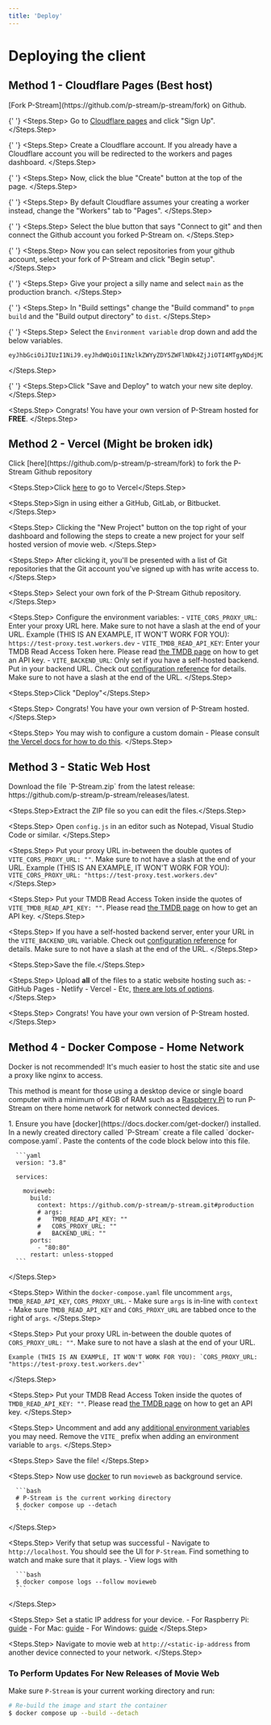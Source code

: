 ```yaml
---
title: 'Deploy'
---
```


# Deploying the client

## Method 1 - Cloudflare Pages (Best host)

<Steps>
  <Steps.Step>
    [Fork P-Stream](https://github.com/p-stream/p-stream/fork) on Github.
  </Steps.Step>

{' '}
<Steps.Step>
  Go to [Cloudflare pages](https://pages.dev) and click "Sign Up".
</Steps.Step>

{' '}
<Steps.Step>
  Create a Cloudflare account.
  <Note>
    If you already have a Cloudflare account you will be redirected to the
    workers and pages dashboard.
  </Note>
</Steps.Step>

{' '}
<Steps.Step>
  Now, click the blue "Create" button at the top of the page.
</Steps.Step>

{' '}
<Steps.Step>
  By default Cloudflare assumes your creating a worker instead, change the
  "Workers" tab to "Pages".
</Steps.Step>

{' '}
<Steps.Step>
  Select the blue button that says "Connect to git" and then connect the Github
  account you forked P-Stream on.
</Steps.Step>

{' '}
<Steps.Step>
  Now you can select repositories from your github account, select your fork of
  P-Stream and click "Begin setup".
</Steps.Step>

{' '}
<Steps.Step>
  Give your project a silly name and select `main` as the production branch.
</Steps.Step>

{' '}
<Steps.Step>
  In "Build settings" change the "Build command" to `pnpm build` and the "Build
  output directory" to `dist`.
</Steps.Step>

{' '}
<Steps.Step>
  Select the `Environment variable` drop down and add the below variables.
  ```env VITE_CORS_PROXY_URL = PUT_A_PROXY_URL_HERE VITE_TMDB_READ_API_KEY =
  eyJhbGciOiJIUzI1NiJ9.eyJhdWQiOiI1NzlkZWYyZDY5ZWFlNDk4ZjJiOTI4MTgyNDdjM2ViMCIsInN1YiI6IjY2MjdmMGJlNjJmMzM1MDE0YmQ4NTFmMiIsInNjb3BlcyI6WyJhcGlfcmVhZCJdLCJ2ZXJzaW9uIjoxfQ.h3KpPvkiaz8uNz1bntAKqsPrxG_4UUWaY3kYME6N6m8
  ```
</Steps.Step>

{' '}
<Steps.Step>Click "Save and Deploy" to watch your new site deploy.</Steps.Step>

  <Steps.Step>
    Congrats! You have your own version of P-Stream hosted for **FREE**.
  </Steps.Step>
</Steps>

## Method 2 - Vercel (Might be broken idk)

<Steps>
  <Steps.Step>
    Click [here](https://github.com/p-stream/p-stream/fork) to fork the P-Stream
    Github repository
  </Steps.Step>

  <Steps.Step>Click [here](https://vercel.com/) to go to Vercel</Steps.Step>

  <Steps.Step>Sign in using either a GitHub, GitLab, or Bitbucket.</Steps.Step>

  <Steps.Step>
    Clicking the "New Project" button on the top right of your dashboard and
    following the steps to create a new project for your self hosted version of
    movie web.
  </Steps.Step>

  <Steps.Step>
    After clicking it, you'll be presented with a list of Git repositories that
    the Git account you've signed up with has write access to.
  </Steps.Step>

  <Steps.Step>
    Select your own fork of the P-Stream Github repository.
  </Steps.Step>

  <Steps.Step>
    Configure the environment variables: - `VITE_CORS_PROXY_URL`: Enter your
    proxy URL here. Make sure to not have a slash at the end of your URL.
    Example (THIS IS AN EXAMPLE, IT WON'T WORK FOR YOU):
    `https://test-proxy.test.workers.dev` - `VITE_TMDB_READ_API_KEY`: Enter your
    TMDB Read Access Token here. Please read [the TMDB page](./tmdb.mdx) on how
    to get an API key. - `VITE_BACKEND_URL`: Only set if you have a self-hosted
    backend. Put in your backend URL. Check out [configuration
    reference](../client/configuration.mdx) for details. Make sure to not have a
    slash at the end of the URL.
  </Steps.Step>

  <Steps.Step>Click "Deploy"</Steps.Step>

  <Steps.Step>
    Congrats! You have your own version of P-Stream hosted.
  </Steps.Step>

  <Steps.Step>
    You may wish to configure a custom domain - Please consult [the Vercel docs
    for how to do
    this](https://vercel.com/docs/getting-started-with-vercel/domains).
  </Steps.Step>
</Steps>

## Method 3 - Static Web Host

<Steps>
  <Steps.Step>
    Download the file `P-Stream.zip` from the latest release:
    https://github.com/p-stream/p-stream/releases/latest.
  </Steps.Step>

  <Steps.Step>Extract the ZIP file so you can edit the files.</Steps.Step>

  <Steps.Step>
    Open `config.js` in an editor such as Notepad, Visual Studio Code or
    similar.
  </Steps.Step>

  <Steps.Step>
    Put your proxy URL in-between the double quotes of `VITE_CORS_PROXY_URL:
    ""`. Make sure to not have a slash at the end of your URL. Example (THIS IS
    AN EXAMPLE, IT WON'T WORK FOR YOU): `VITE_CORS_PROXY_URL:
    "https://test-proxy.test.workers.dev"`
  </Steps.Step>

  <Steps.Step>
    Put your TMDB Read Access Token inside the quotes of
    `VITE_TMDB_READ_API_KEY: ""`. Please read [the TMDB page](./tmdb.mdx) on how
    to get an API key.
  </Steps.Step>

  <Steps.Step>
    If you have a self-hosted backend server, enter your URL in the
    `VITE_BACKEND_URL` variable. Check out [configuration
    reference](../client/configuration.mdx) for details. Make sure to not have a
    slash at the end of the URL.
  </Steps.Step>

  <Steps.Step>Save the file.</Steps.Step>

  <Steps.Step>
    Upload **all** of the files to a static website hosting such as: - GitHub
    Pages - Netlify - Vercel - Etc, [there are lots of
    options](https://www.staticwebsitehosting.org/).
  </Steps.Step>

  <Steps.Step>
    Congrats! You have your own version of P-Stream hosted.
  </Steps.Step>
</Steps>

## Method 4 - Docker Compose - Home Network

Docker is not recommended! It's much easier to host the static site and use a proxy like nginx to access.

This method is meant for those using a desktop device or single board computer with a minimum of 4GB of RAM such as a [Raspberry Pi](https://www.raspberrypi.com/) to run P-Stream on there home network for network connected devices.

<Steps>
  <Steps.Step>
    1. Ensure you have [docker](https://docs.docker.com/get-docker/) installed. In a newly created directory called `P-Stream` create a file called `docker-compose.yaml`. Paste the contents of the code block below into this file.
  
      ```yaml
      version: "3.8"
      
      services:
      
        movieweb:
          build:
            context: https://github.com/p-stream/p-stream.git#production
            # args:
            #   TMDB_READ_API_KEY: ""
            #   CORS_PROXY_URL: ""
            #   BACKEND_URL: ""
          ports:
            - "80:80"
          restart: unless-stopped
      ```
  </Steps.Step>
  
  <Steps.Step>
    Within the `docker-compose.yaml` file uncomment `args`, `TMDB_READ_API_KEY`, `CORS_PROXY_URL`. 
      - Make sure `args` is in-line with `context` 
      - Make sure `TMDB_READ_API_KEY` and `CORS_PROXY_URL` are tabbed once to the right of `args`.
  </Steps.Step>
  
  <Steps.Step>
    Put your proxy URL in-between the double quotes of `CORS_PROXY_URL: ""`. Make sure to not have a slash at the end of your URL. 
  
    Example (THIS IS AN EXAMPLE, IT WON'T WORK FOR YOU): `CORS_PROXY_URL: "https://test-proxy.test.workers.dev"`
  </Steps.Step>
  
  <Steps.Step>
    Put your TMDB Read Access Token inside the quotes of `TMDB_READ_API_KEY: ""`. Please read [the TMDB page](./tmdb.mdx) on how to get an API key.
  </Steps.Step>
  
  <Steps.Step>
    Uncomment and add any [additional environment variables](configuration.mdx) you may need. Remove the `VITE_` prefix when adding an environment variable to `args`.
  </Steps.Step>
  
  <Steps.Step>
    Save the file!
  </Steps.Step>
  
  <Steps.Step>
    Now use [docker](https://docs.docker.com/get-docker/) to run `movieweb` as background service.
  
      ```bash
      # P-Stream is the current working directory
      $ docker compose up --detach
      ```
  </Steps.Step>
  
  <Steps.Step>
    Verify that setup was successful
      - Navigate to `http://localhost`. You should see the UI for `P-Stream`. Find something to watch and make sure that it plays. 
      - View logs with
  
      ```bash
      $ docker compose logs --follow movieweb
      ```
  </Steps.Step>
  
  <Steps.Step>
    Set a static IP address for your device.
      - For Raspberry Pi: [guide](https://www.makeuseof.com/raspberry-pi-set-static-ip/)
      - For Mac: [guide](https://www.macinstruct.com/tutorials/how-to-set-a-static-ip-address-on-a-mac/)
      - For Windows: [guide](https://www.pcmag.com/how-to/how-to-set-up-a-static-ip-address)
  </Steps.Step>
  
  <Steps.Step>
    Navigate to movie web at `http://<static-ip-address` from another device connected to your network.
  </Steps.Step>
</Steps>

### To Perform Updates For New Releases of Movie Web

Make sure `P-Stream` is your current working directory and run:

```bash
# Re-build the image and start the container
$ docker compose up --build --detach
```
